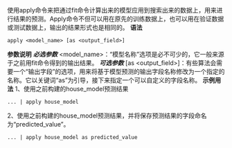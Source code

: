 使用apply命令来把通过fit命令计算出来的模型应用到搜索出来的数据上，用来进行结果的预测。Apply命令不但可以用在原先的训练数据上，也可以用在验证数据或测试数据上，输出的结果形式也是相同的。
**语法**
```
apply <model_name> [as <output_field>] 
```
**参数说明**
***必选参数***
<model_name>：“模型名称”选项是必不可少的，它一般来源于之前用fit命令得到的输出结果。
***可选参数***
[as <output_field>]：有些算法会需要一个“输出字段”的选项，用来将基于模型预测的输出字段名称修改为一个指定的名称。它以关键词“as”为引导，接下来指定一个可以自定义的字段名称。
**示例用法**
1、使用之前构建的house_model预测结果
```
... | apply house_model
```
2、使用之前构建的house_model预测结果，并将保存预测结果的字段命名为“predicted_value”。
```
... | apply house_model as predicted_value
```